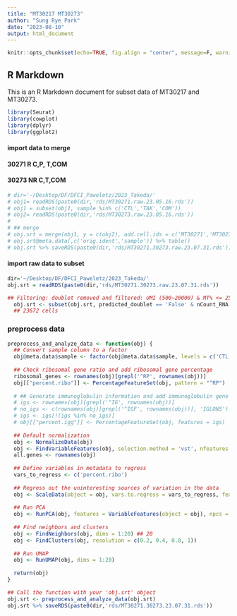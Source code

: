 ```yaml
---
title: "MT30217 MT30273"
author: "Sung Rye Park"
date: "2023-08-10"
output: html_document
---
```


```r
knitr::opts_chunk$set(echo=TRUE, fig.align = "center", message=F, warning=F)
```

## R Markdown

This is an R Markdown document for subset data of MT30217 and MT30273.

```r
library(Seurat)
library(cowplot)
library(dplyr)
library(ggplot2)
```
#### import data to merge
#### 30271	R	C,P, T,COM
#### 30273	NR	C,T,COM
```r
# dir='~/Desktop/DF/DFCI_Paweletz/2023_Takeda/'
# obj1= readRDS(paste0(dir,'rds/MT30271.raw.23.05.16.rds'))
# obj1 = subset(obj1, sample %in% c('CTL','TAK','COM'))
# obj2= readRDS(paste0(dir,'rds/MT30273.raw.23.05.16.rds'))
# 
# ## merge 
# obj.srt = merge(obj1, y = c(obj2), add.cell.ids = c('MT30271','MT30273'))
# obj.srt@meta.data[,c('orig.ident','sample')] %>% table() 
# obj.srt %>% saveRDS(paste0(dir,'rds/MT30271.30273.raw.23.07.31.rds'))
```

#### import raw data to subset
```r
dir='~/Desktop/DF/DFCI_Paweletz/2023_Takeda/'
obj.srt = readRDS(paste0(dir,'rds/MT30271.30273.raw.23.07.31.rds'))

## Filtering: doublet removed and filtered: UMI (500~20000) & MT% <= 25
  obj.srt <- subset(obj.srt, predicted_doublet == 'False' & nCount_RNA >= 500 & nCount_RNA < 20000 & percent.mt <= 25)
  ## 23672 cells
```

### preprocess data
```r
preprocess_and_analyze_data <- function(obj) {
  ## Convert sample column to a factor
  obj@meta.data$sample <- factor(obj@meta.data$sample, levels = c('CTL', 'TAK', 'COM'))
  
  ## Check ribosomal gene ratio and add ribosomal gene percentage
  ribosomal_genes <- rownames(obj)[grepl('^RP', rownames(obj))]
  obj[["percent.ribo"]] <- PercentageFeatureSet(obj, pattern = "^RP")
  
  # ## Generate immunoglobulin information and add immunoglobulin gene percentage
  # igs <- rownames(obj)[grepl('^IG', rownames(obj))]
  # no_igs <- c(rownames(obj)[grepl('^IGF', rownames(obj))], 'IGLON5')
  # igs <- igs[!(igs %in% no_igs)]
  # obj[["percent.igg"]] <- PercentageFeatureSet(obj, features = igs)
  
  ## Default normalization
  obj <- NormalizeData(obj)
  obj <- FindVariableFeatures(obj, selection.method = 'vst', nfeatures = 3000)
  all.genes <- rownames(obj)
  
  ## Define variables in metadata to regress
  vars_to_regress <- c('percent.ribo')
  
  ## Regress out the uninteresting sources of variation in the data
  obj <- ScaleData(object = obj, vars.to.regress = vars_to_regress, features = all.genes)
  
  ## Run PCA
  obj <- RunPCA(obj, features = VariableFeatures(object = obj), npcs = 30)
  
  ## Find neighbors and clusters
  obj <- FindNeighbors(obj, dims = 1:20) ## 20
  obj <- FindClusters(obj, resolution = c(0.2, 0.4, 0.8, 1))
  
  ## Run UMAP
  obj <- RunUMAP(obj, dims = 1:20)
  
  return(obj)
}

## Call the function with your 'obj.srt' object
obj.srt <- preprocess_and_analyze_data(obj.srt)
obj.srt %>% saveRDS(paste0(dir,'rds/MT30271.30273.23.07.31.rds'))
```